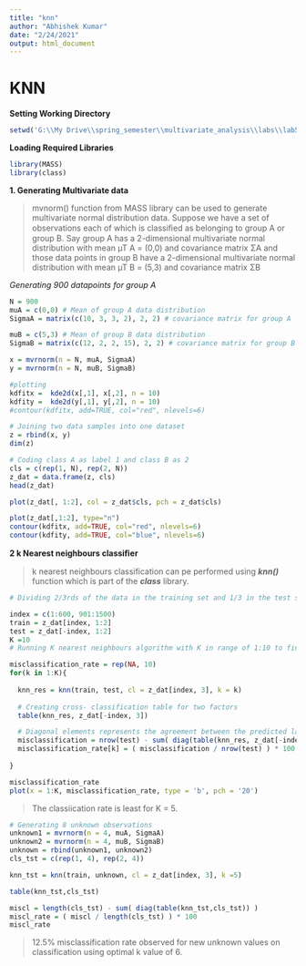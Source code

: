 ```yaml
---
title: "knn"
author: "Abhishek Kumar"
date: "2/24/2021"
output: html_document
---
```


# KNN

__Setting Working Directory__
```r
setwd('G:\\My Drive\\spring_semester\\multivariate_analysis\\labs\\lab5')
```

__Loading Required Libraries__

```r
library(MASS)
library(class)
```


__1. Generating Multivariate data__

> mvnorm() function from MASS library can be used to generate multivariate normal distribution data.
> Suppose we have a set of observations each of which is classiﬁed as belonging to group A or group B. Say group A has a 2-dimensional multivariate normal distribution with mean µT A = (0,0) and covariance matrix ΣA and those data points in group B have a 2-dimensional multivariate normal distribution with mean µT B = (5,3) and covariance matrix ΣB

*Generating  900 datapoints for group A*

```r
N = 900
muA = c(0,0) # Mean of group A data distribution
SigmaA = matrix(c(10, 3, 3, 2), 2, 2) # covariance matrix for group A

muB = c(5,3) # Mean of group B data distribution
SigmaB = matrix(c(12, 2, 2, 15), 2, 2) # covariance matrix for group B

x = mvrnorm(n = N, muA, SigmaA)
y = mvrnorm(n = N, muB, SigmaB)

#plotting
kdfitx =  kde2d(x[,1], x[,2], n = 10)
kdfity =  kde2d(y[,1], y[,2], n = 10)
#contour(kdfitx, add=TRUE, col="red", nlevels=6)

```

```r
# Joining two data samples into one dataset
z = rbind(x, y)
dim(z)

# Coding class A as label 1 and class B as 2
cls = c(rep(1, N), rep(2, N))
z_dat = data.frame(z, cls)
head(z_dat)

plot(z_dat[, 1:2], col = z_dat$cls, pch = z_dat$cls)

```

```r
plot(z_dat[,1:2], type="n")
contour(kdfitx, add=TRUE, col="red", nlevels=6)
contour(kdfity, add=TRUE, col="blue", nlevels=6)
```

__2 k Nearest neighbours classiﬁer__

> k nearest neighbours classification can pe performed using __*knn()*__ function which is part of the __*class*__ library.


```r

# Dividing 2/3rds of the data in the training set and 1/3 in the test set. 

index = c(1:600, 901:1500)
train = z_dat[index, 1:2]
test = z_dat[-index, 1:2]
K =10
# Running K nearest neighbours algorithm with K in range of 1:10 to find the best K

misclassification_rate = rep(NA, 10)
for(k in 1:K){
  
  knn_res = knn(train, test, cl = z_dat[index, 3], k = k)
  
  # Creating cross- classification table for two factors 
  table(knn_res, z_dat[-index, 3])

  # Diagonal elements represents the agreement between the predicted labels and the actual class labels of observations.
  misclassification = nrow(test) - sum( diag(table(knn_res, z_dat[-index, 3])) )
  misclassification_rate[k] = ( misclassification / nrow(test) ) * 100
  
}

misclassification_rate
plot(x = 1:K, misclassification_rate, type = 'b', pch = '20')

```
> The classiication rate is least for K = 5.

```r
# Generating 8 unknown observations
unknown1 = mvrnorm(n = 4, muA, SigmaA)
unknown2 = mvrnorm(n = 4, muB, SigmaB)
unknown = rbind(unknown1, unknown2)
cls_tst = c(rep(1, 4), rep(2, 4))

knn_tst = knn(train, unknown, cl = z_dat[index, 3], k =5)

table(knn_tst,cls_tst)

miscl = length(cls_tst) - sum( diag(table(knn_tst,cls_tst)) )
miscl_rate = ( miscl / length(cls_tst) ) * 100
miscl_rate
```
> 12.5% misclassification rate observed for new unknown values on classification using optimal k value of 6.

